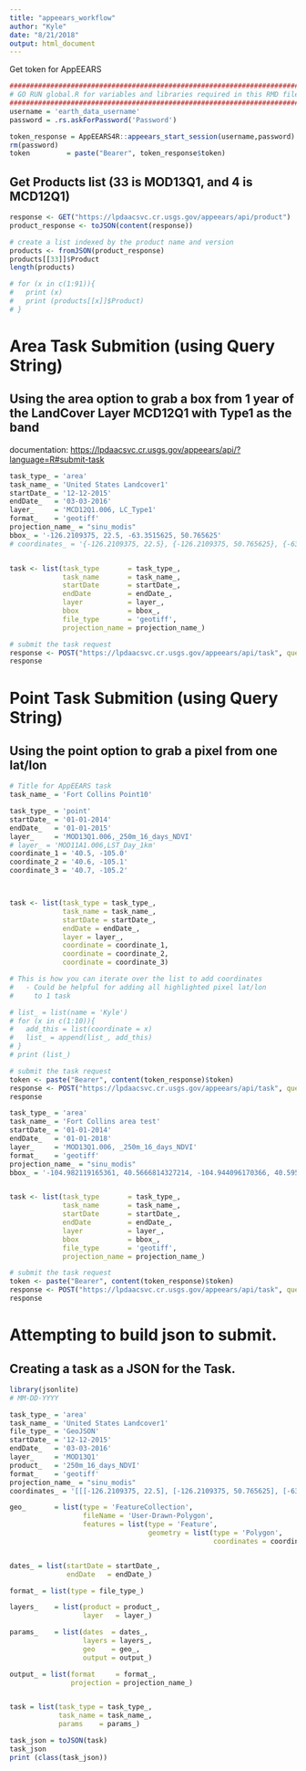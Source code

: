 ```yaml
---
title: "appeears_workflow"
author: "Kyle"
date: "8/21/2018"
output: html_document
---
```



Get token for AppEEARS
```r
####################################################################################
# GO RUN global.R for variables and libraries required in this RMD file
####################################################################################
username = 'earth_data_username'
password = .rs.askForPassword('Password')

token_response = AppEEARS4R::appeears_start_session(username,password)
rm(password)
token         = paste("Bearer", token_response$token)

```


## Get Products list (33 is MOD13Q1, and 4 is MCD12Q1)

```r
response <- GET("https://lpdaacsvc.cr.usgs.gov/appeears/api/product")
product_response <- toJSON(content(response))

# create a list indexed by the product name and version
products <- fromJSON(product_response)
products[[33]]$Product
length(products)

# for (x in c(1:91)){
#   print (x)
#   print (products[[x]]$Product)
# }

```


# Area Task Submition (using Query String)
## Using the area option to grab a box from 1 year of the LandCover Layer MCD12Q1 with Type1 as the band
documentation: <https://lpdaacsvc.cr.usgs.gov/appeears/api/?language=R#submit-task>

```r

task_type_ = 'area'
task_name_ = 'United States Landcover1'
startDate_ = '12-12-2015'
endDate_   = '03-03-2016'
layer_     = 'MCD12Q1.006, LC_Type1'
format_    = 'geotiff'
projection_name_ = "sinu_modis"
bbox_ = '-126.2109375, 22.5, -63.3515625, 50.765625'
# coordinates_ = '{-126.2109375, 22.5}, {-126.2109375, 50.765625}, {-63.3515625, 50.765625}, {-63.3515625, 22.5}, {-126.2109375, 22.5}'


task <- list(task_type       = task_type_, 
             task_name       = task_name_,
             startDate       = startDate_, 
             endDate         = endDate_, 
             layer           = layer_, 
             bbox            = bbox_,
             file_type       = 'geotiff',
             projection_name = projection_name_)

# submit the task request
response <- POST("https://lpdaacsvc.cr.usgs.gov/appeears/api/task", query = task, add_headers(Authorization = token))
response
```

# Point Task Submition (using Query String)
## Using the point option to grab a pixel from one lat/lon 

```r
# Title for AppEEARS task
task_name_ = 'Fort Collins Point10'

task_type_ = 'point'
startDate_ = '01-01-2014'
endDate_   = '01-01-2015'
layer_     = 'MOD13Q1.006,_250m_16_days_NDVI'
# layer_ = 'MOD11A1.006,LST_Day_1km'
coordinate_1 = '40.5, -105.0'
coordinate_2 = '40.6, -105.1'
coordinate_3 = '40.7, -105.2'



task <- list(task_type = task_type_, 
             task_name = task_name_, 
             startDate = startDate_, 
             endDate = endDate_, 
             layer = layer_,
             coordinate = coordinate_1,
             coordinate = coordinate_2,
             coordinate = coordinate_3)

# This is how you can iterate over the list to add coordinates
#   - Could be helpful for adding all highlighted pixel lat/lon
#     to 1 task

# list_ = list(name = 'Kyle')
# for (x in c(1:10)){
#   add_this = list(coordinate = x)
#   list_ = append(list_, add_this)
# }
# print (list_)

# submit the task request
token <- paste("Bearer", content(token_response)$token)
response <- POST("https://lpdaacsvc.cr.usgs.gov/appeears/api/task", query = task, add_headers(Authorization = token))
response

```


```r
task_type_ = 'area'
task_name_ = 'Fort Collins area test'
startDate_ = '01-01-2014'
endDate_   = '01-01-2018'
layer_     = 'MOD13Q1.006, _250m_16_days_NDVI'
format_    = 'geotiff'
projection_name_ = "sinu_modis"
bbox_ = '-104.982119165361, 40.5666814327214, -104.944096170366, 40.5952334867392'


task <- list(task_type       = task_type_, 
             task_name       = task_name_,
             startDate       = startDate_, 
             endDate         = endDate_, 
             layer           = layer_, 
             bbox            = bbox_,
             file_type       = 'geotiff',
             projection_name = projection_name_)

# submit the task request
token <- paste("Bearer", content(token_response)$token)
response <- POST("https://lpdaacsvc.cr.usgs.gov/appeears/api/task", query = task, add_headers(Authorization = token))
response
```



# Attempting to build json to submit.  
## Creating a task as a JSON for the Task.

```r
library(jsonlite)
# MM-DD-YYYY

task_type_ = 'area'
task_name_ = 'United States Landcover1'
file_type_ = 'GeoJSON'
startDate_ = '12-12-2015'
endDate_   = '03-03-2016'
layer_     = 'MOD13Q1'
product_   = '250m_16_days_NDVI'
format_    = 'geotiff'
projection_name_ = "sinu_modis"
coordinates_ = '[[[-126.2109375, 22.5], [-126.2109375, 50.765625], [-63.3515625, 50.765625], [-63.3515625, 22.5], [-126.2109375, 22.5]]]'

geo_       = list(type = 'FeatureCollection',
                  fileName = 'User-Drawn-Polygon',
                  features = list(type = 'Feature',
                                  geometry = list(type = 'Polygon',
                                                  coordinates = coordinates_)))


dates_ = list(startDate = startDate_,
              endDate   = endDate_)

format_ = list(type = file_type_)

layers_    = list(product = product_, 
                  layer   = layer_)

params_    = list(dates  = dates_,
                  layers = layers_,
                  geo    = geo_,
                  output = output_)

output_ = list(format     = format_,
               projection = projection_name_)


task = list(task_type = task_type_, 
            task_name = task_name_, 
            params    = params_)

task_json = toJSON(task)
task_json
print (class(task_json))

```




```r


```



```r

```



```r

```



```r

```



```r

```



```r

```



```r

```



```r

```




```r

```




```r

```





```r

```





```r

```




```r

```